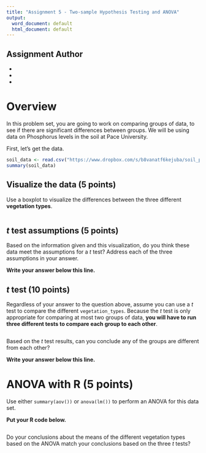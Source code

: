```yaml
---
title: "Assignment 5 - Two-sample Hypothesis Testing and ANOVA"
output:
  word_document: default
  html_document: default
---
```


## Assignment Author

<!--- 
Write your name below next to the * sign.
--->

*
* 
* 

# Overview

In this problem set, you are going to work on comparing groups of data, to see if there are significant differences between groups.
We will be using data on Phosphorus levels in the soil at Pace University.

First, let's get the data.


```r
soil_data <- read.csv("https://www.dropbox.com/s/b8vanatf6kejuba/soil_p_data.csv?dl=1")
summary(soil_data)
```

## Visualize the data (5 points)

Use a boxplot to visualize the differences between the three different **vegetation types**. 


```r



```

## $t$ test assumptions (5 points)

Based on the information given and this visualization, do you think these data meet the assumptions for a $t$ test? Address each of the three assumptions in your answer.

**Write your answer below this line.**


## $t$ test (10 points)

Regardless of your answer to the question above, assume you can use a $t$ test to compare the different `vegetation_types`. 
Because the $t$ test is only appropriate for comparing at most two groups of data, **you will have to run three different tests to compare each group to each other**. 


```r

```

Based on the $t$ test results, can you conclude any of the groups are different from each other?

**Write your answer below this line.**


# ANOVA with R (5 points)

Use either `summary(aov())` or `anova(lm())` to perform an ANOVA for this data set.

**Put your R code below.**

```r



```

Do your conclusions about the means of the different vegetation types based on the ANOVA match your conclusions based on the three *t* tests?


